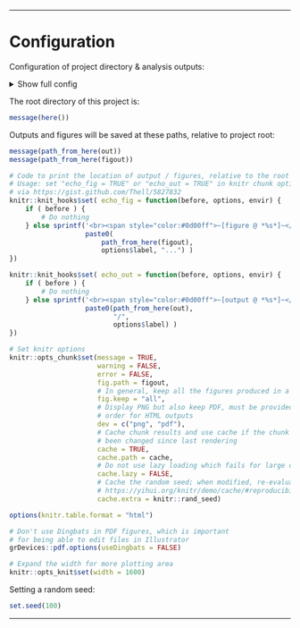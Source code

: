 

<!-- Load custom CSS/JS for code folding -->
<link rel="stylesheet" type="text/css" href="../include/hideOutput.css">
<script src="../include/hideOutput.js"></script>

***

# Configuration

Configuration of project directory & analysis outputs:

<details><summary>Show full config</summary>

```r

source(here("rr_helpers.R"))

# Set up outputs
message("Document index: ", doc_id)

# Specify where to save outputs
out        <- here("output", doc_id); dir.create(out, recursive = TRUE)
figout     <- here("figures", doc_id, "/")
cache      <- paste0("~/tmp/", basename(here()), "/", doc_id, "/")

```

</details>

The root directory of this project is:

```r

message(here())

```

Outputs and figures will be saved at these paths, relative to project root:

```r

message(path_from_here(out))
message(path_from_here(figout))

```

```r

# Code to print the location of output / figures, relative to the root
# Usage: set "echo_fig = TRUE" or "echo_out = TRUE" in knitr chunk options
# via https://gist.github.com/Thell/5827832
knitr::knit_hooks$set( echo_fig = function(before, options, envir) {
    if ( before ) {
        # Do nothing
    } else sprintf('<br><span style="color:#0d00ff">~[figure @ *%s*]~</span>',
                   paste0(
                       path_from_here(figout),
                       options$label, "...") )
})

knitr::knit_hooks$set( echo_out = function(before, options, envir) {
    if ( before ) {
        # Do nothing
    } else sprintf('<br><span style="color:#0d00ff">~[output @ *%s*]~</span>',
                   paste0(path_from_here(out),
                          "/",
                          options$label) )
})

# Set knitr options
knitr::opts_chunk$set(message = TRUE,
                      warning = FALSE,
                      error = FALSE,
                      fig.path = figout,
                      # In general, keep all the figures produced in a chunk
                      fig.keep = "all",
                      # Display PNG but also keep PDF, must be provided in this
                      # order for HTML outputs
                      dev = c("png", "pdf"),
                      # Cache chunk results and use cache if the chunk hasn't
                      # been changed since last rendering
                      cache = TRUE,
                      cache.path = cache,
                      # Do not use lazy loading which fails for large objects
                      cache.lazy = FALSE,
                      # Cache the random seed; when modified, re-evaluate chunks
                      # https://yihui.org/knitr/demo/cache/#reproducibility-with-rng
                      cache.extra = knitr::rand_seed)

options(knitr.table.format = "html") 

# Don't use Dingbats in PDF figures, which is important
# for being able to edit files in Illustrator
grDevices::pdf.options(useDingbats = FALSE)

# Expand the width for more plotting area
knitr::opts_knit$set(width = 1600)

```

Setting a random seed:

```r

set.seed(100)

```

***

